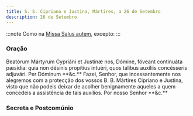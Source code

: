 ```yaml
---
title: S. S. Cipriano e Justina, Mártires, a 26 de Setembro
description: 26 de Setembro
---
```


:::note
Como na [Missa Salus autem](/missal/comum/8muitosmartires3), excepto:
:::


### Oração

<div class="grid grid-cols-2 gap-5">
  <span class="text-justify">
    Beatórum Mártyrum Cypriáni et Justínæ nos, Dómine, fóveant continuáta
    pæsídia: quia non désinis propítius intuéri, quos tálibus auxíliis
    concésseris adjuvári. Per Dóminum **&c.**
  </span>
  <span class="text-justify">
    Fazei, Senhor, que incessantemente nos alegremos com a protecção dos vossos
    B. B. Mártires Cipriano e Justina, visto que não podeis deixar de acolher
    benignamente aqueles a quem concedeis a assistência de tais auxílios. Por
    nosso Senhor **&c.**
  </span>
</div>

### Secreta e Postcomúnio

<LinkCard
  href="/missal/comum/7muitosmartires2#secreta"
  title="Muitos Mártires - Missa Sapiéntiam sanctórum"
/>
